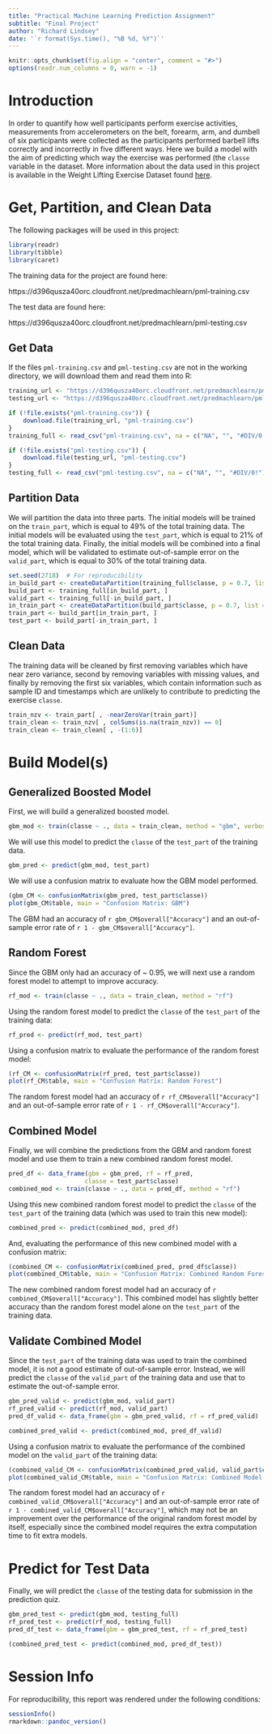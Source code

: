 ```yaml
---
title: "Practical Machine Learning Prediction Assignment"
subtitle: "Final Project"
author: "Richard Lindsey"
date: '`r format(Sys.time(), "%B %d, %Y")`'
---
```


```r
knitr::opts_chunk$set(fig.align = "center", comment = "#>")
options(readr.num_columns = 0, warn = -1)
```

# Introduction

In order to quantify how well participants perform exercise activities, 
measurements from accelerometers on the belt, forearm, arm, and dumbell of six 
participants were collected as the participants performed barbell lifts
correctly and incorrectly in five different ways. Here we build a model with the
aim of predicting which way the exercise was performed (the `classe` variable in
the dataset. More information about the data used in this project is available
in the Weight Lifting Exercise Dataset found 
[here](http://groupware.les.inf.puc-rio.br/har).

# Get, Partition, and Clean Data

The following packages will be used in this project:

```r
library(readr)
library(tibble)
library(caret)
```

The training data for the project are found here:

https://d396qusza40orc.cloudfront.net/predmachlearn/pml-training.csv

The test data are found here:

https://d396qusza40orc.cloudfront.net/predmachlearn/pml-testing.csv

## Get Data

If the files `pml-training.csv` and `pml-testing.csv` are not in the working 
directory, we will download them and read them into R:

```r
training_url <- "https://d396qusza40orc.cloudfront.net/predmachlearn/pml-training.csv"
testing_url <- "https://d396qusza40orc.cloudfront.net/predmachlearn/pml-testing.csv"

if (!file.exists("pml-training.csv")) {
    download.file(training_url, "pml-training.csv")
}
training_full <- read_csv("pml-training.csv", na = c("NA", "", "#DIV/0!"))

if (!file.exists("pml-testing.csv")) {
    download.file(testing_url, "pml-testing.csv")
}
testing_full <- read_csv("pml-testing.csv", na = c("NA", "", "#DIV/0!"))
```

## Partition Data

We will partition the data into three parts. The initial models will be trained 
on the `train_part`, which is equal to 49% of the total training data. The
initial models will be evaluated using the `test_part`, which is equal to 21% of
the total training data. Finally, the initial models will be combined into a
final model, which will be validated to estimate out-of-sample error on the
`valid_part`, which is equal to 30% of the total training data.

```r
set.seed(2718)  # For reproducibility
in_build_part <- createDataPartition(training_full$classe, p = 0.7, list = FALSE)
build_part <- training_full[in_build_part, ]
valid_part <- training_full[-in_build_part, ]
in_train_part <- createDataPartition(build_part$classe, p = 0.7, list = FALSE)
train_part <- build_part[in_train_part, ]
test_part <- build_part[-in_train_part, ]
```

## Clean Data

The training data will be cleaned by first removing variables which have near 
zero variance, second by removing variables with missing values, and finally by 
removing the first six variables, which contain information such as sample ID
and timestamps which are unlikely to contribute to predicting the exercise
`classe`.

```r
train_nzv <- train_part[ , -nearZeroVar(train_part)]
train_clean <- train_nzv[ , colSums(is.na(train_nzv)) == 0]
train_clean <- train_clean[ , -(1:6)]
```

# Build Model(s)

## Generalized Boosted Model

First, we will build a generalized boosted model.

```r
gbm_mod <- train(classe ~ ., data = train_clean, method = "gbm", verbose = FALSE)
```

We will use this model to predict the `classe` of the `test_part` of the
training data.

```r
gbm_pred <- predict(gbm_mod, test_part)
```

We will use a confusion matrix to evaluate how the GBM model performed.

```r
(gbm_CM <- confusionMatrix(gbm_pred, test_part$classe))
plot(gbm_CM$table, main = "Confusion Matrix: GBM")
```

The GBM had an accuracy of `r gbm_CM$overall["Accuracy"]` and an out-of-sample 
error rate of `r 1 - gbm_CM$overall["Accuracy"]`.

## Random Forest

Since the GBM only had an accuracy of ~ 0.95, we will next use a random forest 
model to attempt to improve accuracy.

```r
rf_mod <- train(classe ~ ., data = train_clean, method = "rf")
```

Using the random forest model to predict the `classe` of the `test_part` of the 
training data:

```r
rf_pred <- predict(rf_mod, test_part)
```

Using a confusion matrix to evaluate the performance of the random forest model:

```r
(rf_CM <- confusionMatrix(rf_pred, test_part$classe))
plot(rf_CM$table, main = "Confusion Matrix: Random Forest")
```

The random forest model had an accuracy of `r rf_CM$overall["Accuracy"]` and an
out-of-sample error rate of `r 1 - rf_CM$overall["Accuracy"]`.

## Combined Model

Finally, we will combine the predictions from the GBM and random forest model 
and use them to train a new combined random forest model.

```r
pred_df <- data_frame(gbm = gbm_pred, rf = rf_pred,
                     classe = test_part$classe)
combined_mod <- train(classe ~ ., data = pred_df, method = "rf")
```

Using this new combined random forest model to predict the `classe` of the 
`test_part` of the training data (which was used to train this new model):

```r
combined_pred <- predict(combined_mod, pred_df)
```

And, evaluating the performance of this new combined model with a confusion 
matrix:

```r
(combined_CM <- confusionMatrix(combined_pred, pred_df$classe))
plot(combined_CM$table, main = "Confusion Matrix: Combined Random Forest Model")
```

The new combined random forest model had an accuracy of 
`r combined_CM$overall["Accuracy"]`. This combined model has slightly better
 accuracy than the random forest model alone on the `test_part` of the training 
 data.

## Validate Combined Model

Since the `test_part` of the training data was used to train the combined model, 
it is not a good estimate of out-of-sample error. Instead, we will predict 
the `classe` of the `valid_part` of the training data and use that to estimate 
the out-of-sample error.

```r
gbm_pred_valid <- predict(gbm_mod, valid_part)
rf_pred_valid <- predict(rf_mod, valid_part)
pred_df_valid <- data_frame(gbm = gbm_pred_valid, rf = rf_pred_valid)
```

```r
combined_pred_valid <- predict(combined_mod, pred_df_valid)
```

Using a confusion matrix to evaluate the performance of the combined model on 
the `valid_part` of the training data:

```r
(combined_valid_CM <- confusionMatrix(combined_pred_valid, valid_part$classe))
plot(combined_valid_CM$table, main = "Confusion Matrix: Combined Model Validation")
```

The random forest model had an accuracy of 
`r combined_valid_CM$overall["Accuracy"]` and an out-of-sample error rate of 
`r 1 - combined_valid_CM$overall["Accuracy"]`, which may not be an improvement 
over the performance of the original random forest model by itself, especially 
since the combined model requires the extra computation time to fit extra 
models.


# Predict for Test Data

Finally, we will predict the `classe` of the testing data for submission in 
the prediction quiz.

```r
gbm_pred_test <- predict(gbm_mod, testing_full)
rf_pred_test <- predict(rf_mod, testing_full)
pred_df_test <- data_frame(gbm = gbm_pred_test, rf = rf_pred_test)
```

```r
(combined_pred_test <- predict(combined_mod, pred_df_test))
```

# Session Info

For reproducibility, this report was rendered under the following conditions:

```r
sessionInfo()
rmarkdown::pandoc_version()
```



